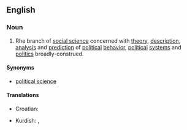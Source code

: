==English==
{{wikipedia|Political science}}
===Noun===
{{en-noun|-}}

# Rhe branch of [[social science]] concerned with [[theory]], [[description]], [[analysis]] and [[prediction]] of [[political]] [[behavior]], [[political]] [[system]]s and [[politics]] broadly-construed.

====Synonyms====
* [[political science]] {{i|much more common}}

====Translations====
{{trans-top}}
* Croatian: {{t-|hr|politologija|f}}
{{trans-mid}}
* Kurdish: {{t|ku|siyasetnasî|f}}, {{t|ku|polîtolojî|f}}
{{trans-bottom}}
